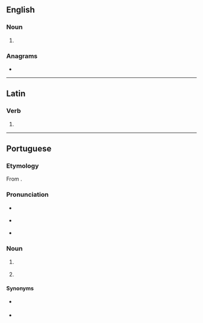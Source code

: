==English==

===Noun===
{{en-noun}}

# {{obsolete spelling of|boat|lang=en}}

===Anagrams===
* {{anagrams|en|a=abeot|Beato|Tae Bo|TaeBo}}

----

==Latin==

===Verb===
{{la-verb-form|boāte}}

# {{inflection of|boō||2|p|pres|actv|impr|lang=la}}

----

==Portuguese==

===Etymology===
From {{etyl|fr|pt}} {{m|fr|boîte||nightclub|lit=box}}.

===Pronunciation===
* {{a|Paulista}} {{IPA|/bo.ˈa.tʃi/|lang=pt}}
* {{a|South Brazil}} {{IPA|/bo.ˈa.te/|lang=pt}}
* {{a|Carioca}} {{IPA|/bo.ˈatʃ/|lang=pt}}

===Noun===
{{pt-noun|f|s}}

# {{l|en|nightclub}} {{gloss|establishment that is open late at night}}
# {{l|en|discotheque}} {{gloss|a dance hall / club / party place}}

====Synonyms====
* {{sense|nightclub}} {{l|pt|clube noturno}}
* {{sense|discotheque}} {{l|pt|discoteca}}